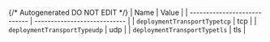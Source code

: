 {/* Autogenerated DO NOT EDIT  */}
| Name                         | Value                        |
| ---------------------------- | ---------------------------- |
| `deploymentTransportTypetcp` | tcp                          |
| `deploymentTransportTypeudp` | udp                          |
| `deploymentTransportTypetls` | tls                          |